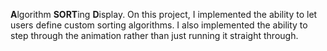 **A**lgorithm **SORT**ing **D**isplay.
On this project, I implemented the ability to let users define custom sorting algorithms.
I also implemented the ability to step through the animation rather than just running it straight through.
